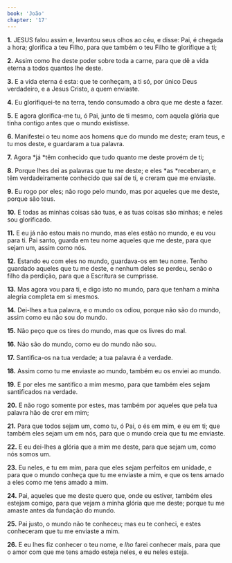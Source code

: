 ```yaml
---
book: 'João'
chapter: '17'
---
```


**1.** JESUS falou assim e, levantou seus olhos ao céu, e disse: Pai, é chegada a hora; glorifica a teu Filho, para que também o teu Filho te glorifique a ti;

**2.** Assim como lhe deste poder sobre toda a carne, para que dê a vida eterna a todos quantos lhe deste.

**3.** E a vida eterna é esta: que te conheçam, a ti só, por único Deus verdadeiro, e a Jesus Cristo, a quem enviaste.

**4.** Eu glorifiquei-te na terra, tendo consumado a obra que me deste a fazer.

**5.** E agora glorifica-me tu, ó Pai, junto de ti mesmo, com aquela glória que tinha contigo antes que o mundo existisse.

**6.** Manifestei o teu nome aos homens que do mundo me deste; eram teus, e tu mos deste, e guardaram a tua palavra.

**7.** Agora *já *têm conhecido que tudo quanto me deste provém de ti;

**8.** Porque lhes dei as palavras que tu me deste; e eles *as *receberam, e têm verdadeiramente conhecido que saí de ti, e creram que me enviaste.

**9.** Eu rogo por eles; não rogo pelo mundo, mas por aqueles que me deste, porque são teus.

**10.** E todas as minhas coisas são tuas, e as tuas coisas são minhas; e neles sou glorificado.

**11.** E eu já não estou mais no mundo, mas eles estão no mundo, e eu vou para ti. Pai santo, guarda em teu nome aqueles que me deste, para que sejam um, assim como nós.

**12.** Estando eu com eles no mundo, guardava-os em teu nome. Tenho guardado aqueles que tu me deste, e nenhum deles se perdeu, senão o filho da perdição, para que a Escritura se cumprisse.

**13.** Mas agora vou para ti, e digo isto no mundo, para que tenham a minha alegria completa em si mesmos.

**14.** Dei-lhes a tua palavra, e o mundo os odiou, porque não são do mundo, assim como eu não sou do mundo.

**15.** Não peço que os tires do mundo, mas que os livres do mal.

**16.** Não são do mundo, como eu do mundo não sou.

**17.** Santifica-os na tua verdade; a tua palavra é a verdade.

**18.** Assim como tu me enviaste ao mundo, também eu os enviei ao mundo.

**19.** E por eles me santifico a mim mesmo, para que também eles sejam santificados na verdade.

**20.** E não rogo somente por estes, mas também por aqueles que pela tua palavra hão de crer em mim;

**21.** Para que todos sejam um, como tu, ó Pai, o és em mim, e eu em ti; que também eles sejam um em nós, para que o mundo creia que tu me enviaste.

**22.** E eu dei-lhes a glória que a mim me deste, para que sejam um, como nós somos um.

**23.** Eu neles, e tu em mim, para que eles sejam perfeitos em unidade, e para que o mundo conheça que tu me enviaste a mim, e que os tens amado a eles como me tens amado a mim.

**24.** Pai, aqueles que me deste quero que, onde eu estiver, também eles estejam comigo, para que vejam a minha glória que me deste; porque tu me amaste antes da fundação do mundo.

**25.** Pai justo, o mundo não te conheceu; mas eu te conheci, e estes conheceram que tu me enviaste a mim.

**26.** E eu lhes fiz conhecer o teu nome, e *lho* farei conhecer mais, para que o amor com que me tens amado esteja neles, e eu neles esteja.